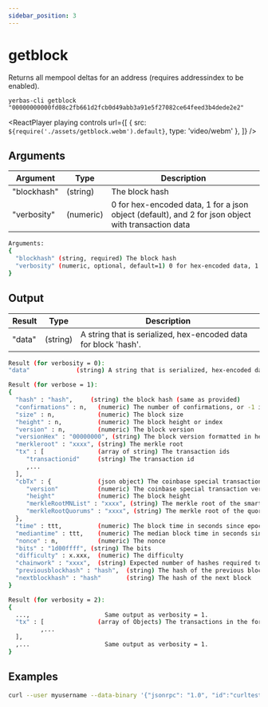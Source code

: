 ```yaml
---
sidebar_position: 3
---
```



# getblock

Returns all mempool deltas for an address (requires addressindex to be enabled).

`yerbas-cli getblock "00000000000fd08c2fb661d2fcb0d49abb3a91e5f27082ce64feed3b4dede2e2"`

<ReactPlayer
  playing
  controls
  url={[
    { src: `${require('./assets/getblock.webm').default}`, type: 'video/webm' },
  ]}
/>

## Arguments

| Argument    | Type      | Description                                                                                        |
| ----------- | --------- | -------------------------------------------------------------------------------------------------- |
| "blockhash" | (string)  | The block hash                                                                                     |
| "verbosity" | (numeric) | 0 for hex-encoded data, 1 for a json object (default), and 2 for json object with transaction data |

```bash
Arguments:
{
  "blockhash" (string, required) The block hash
  "verbosity" (numeric, optional, default=1) 0 for hex-encoded data, 1 for a json object, and 2 for json object with transaction data
}
```

## Output

| Result | Type     | Description                                                     |
| ------ | -------- | --------------------------------------------------------------- |
| "data" | (string) | A string that is serialized, hex-encoded data for block 'hash'. |

```bash
Result (for verbosity = 0):
"data"             (string) A string that is serialized, hex-encoded data for block 'hash'.

Result (for verbose = 1):
{
  "hash" : "hash",     (string) the block hash (same as provided)
  "confirmations" : n,   (numeric) The number of confirmations, or -1 if the block is not on the main chain
  "size" : n,            (numeric) The block size
  "height" : n,          (numeric) The block height or index
  "version" : n,         (numeric) The block version
  "versionHex" : "00000000", (string) The block version formatted in hexadecimal
  "merkleroot" : "xxxx", (string) The merkle root
  "tx" : [               (array of string) The transaction ids
     "transactionid"     (string) The transaction id
     ,...
  ],
  "cbTx" : {             (json object) The coinbase special transaction
     "version"           (numeric) The coinbase special transaction version
     "height"            (numeric) The block height
     "merkleRootMNList" : "xxxx", (string) The merkle root of the smartnode list
     "merkleRootQuorums" : "xxxx", (string) The merkle root of the quorum list
  },
  "time" : ttt,          (numeric) The block time in seconds since epoch (Jan 1 1970 GMT)
  "mediantime" : ttt,    (numeric) The median block time in seconds since epoch (Jan 1 1970 GMT)
  "nonce" : n,           (numeric) The nonce
  "bits" : "1d00ffff", (string) The bits
  "difficulty" : x.xxx,  (numeric) The difficulty
  "chainwork" : "xxxx",  (string) Expected number of hashes required to produce the chain up to this block (in hex)
  "previousblockhash" : "hash",  (string) The hash of the previous block
  "nextblockhash" : "hash"       (string) The hash of the next block
}

Result (for verbosity = 2):
{
  ...,                     Same output as verbosity = 1.
  "tx" : [               (array of Objects) The transactions in the format of the getrawtransaction RPC. Different from verbosity = 1 "tx" result.
         ,...
  ],
  ,...                     Same output as verbosity = 1.
}

```

## Examples

```bash
curl --user myusername --data-binary '{"jsonrpc": "1.0", "id":"curltest", "method": "getblock", "params": ["00000000000fd08c2fb661d2fcb0d49abb3a91e5f27082ce64feed3b4dede2e2"] }' -H 'content-type: text/plain;' http://127.0.0.1:9998/
```
